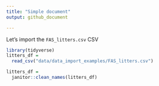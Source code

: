 ```yaml
---
title: "Simple document"
output: github_document

---
```


Let's import the `FAS_litters.csv` CSV
```r
library(tidyverse)
litters_df = 
  read_csv("data/data_import_examples/FAS_litters.csv")

litters_df =
  janitor::clean_names(litters_df)
```


